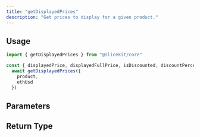 ```yaml
---
title: "getDisplayedPrices"
description: "Get prices to display for a given product."
---
```



## Usage

```ts
import { getDisplayedPrices } from "@slicekit/core"

const { displayedPrice, displayedFullPrice, isDiscounted, discountPercentage } =
  await getDisplayedPrices({
    product,
    ethUsd
  })
```

## Parameters

<GetDisplayedPricesParams />

## Return Type

<GetDisplayedPricesReturnType />
